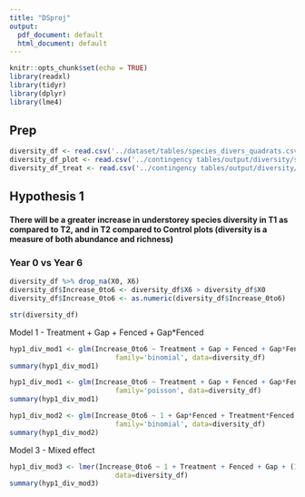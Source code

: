 ```yaml
---
title: "DSproj"
output:
  pdf_document: default
  html_document: default
---
```


```r
knitr::opts_chunk$set(echo = TRUE)
library(readxl)
library(tidyr)
library(dplyr)
library(lme4)
```

## Prep
```r
diversity_df <- read.csv('../dataset/tables/species_divers_quadrats.csv')
diversity_df_plot <- read.csv('../contingency tables/output/diversity/species_divers_plots.csv')
diversity_df_treat <- read.csv('../contingency tables/output/diversity/species_divers_treatments.csv')
```

## Hypothesis 1
#### There will be a greater increase in understorey species diversity in T1 as compared to T2, and in T2 compared to Control plots (diversity is a measure of both abundance and richness)              

### Year 0 vs Year 6
```r
diversity_df %>% drop_na(X0, X6) 
diversity_df$Increase_0to6 <- diversity_df$X6 > diversity_df$X0
diversity_df$Increase_0to6 <- as.numeric(diversity_df$Increase_0to6)

str(diversity_df)
```
Model 1 - Treatment + Gap + Fenced + Gap*Fenced
```r
hyp1_div_mod1 <- glm(Increase_0to6 ~ Treatment + Gap + Fenced + Gap*Fenced,
                          family='binomial', data=diversity_df)
summary(hyp1_div_mod1)
```

```r
hyp1_div_mod1 <- glm(Increase_0to6 ~ Treatment + Gap + Fenced + Gap*Fenced,
                          family='poisson', data=diversity_df)
summary(hyp1_div_mod1)
```

```r
hyp1_div_mod2 <- glm(Increase_0to6 ~ 1 + Gap*Fenced + Treatment*Fenced + Treatment*Gap,
                          family='binomial', data=diversity_df)
summary(hyp1_div_mod2)
```

Model 3 - Mixed effect 
```r
hyp1_div_mod3 <- lmer(Increase_0to6 ~ 1 + Treatment + Fenced + Gap + (1|Treatment) + (1|Fenced) + (1|Gap),
                          data=diversity_df)
summary(hyp1_div_mod3)
```